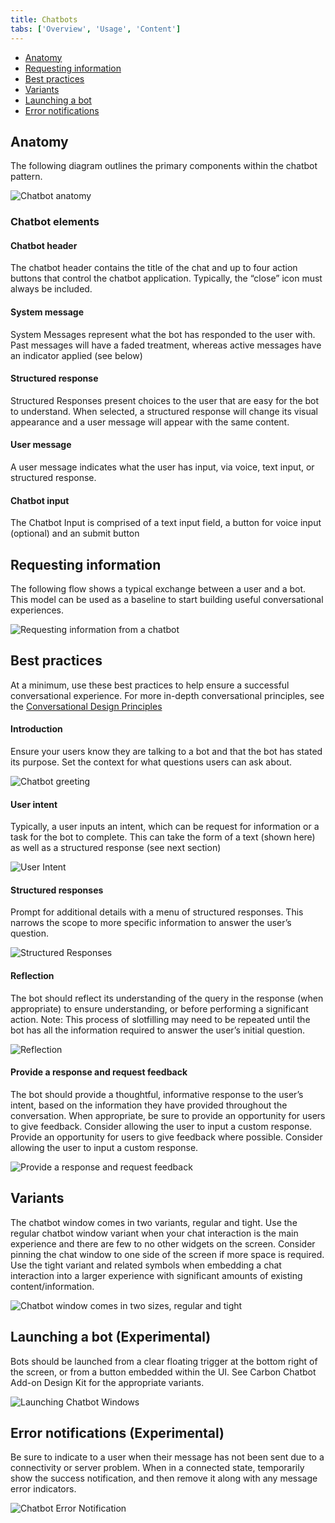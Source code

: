```yaml
---
title: Chatbots
tabs: ['Overview', 'Usage', 'Content']
---
```


<AnchorLinks>

- [Anatomy](#anatomy)
- [Requesting information](#requesting-information)
- [Best practices](#best-practices)
- [Variants](#variants)
- [Launching a bot](#launching-a-bot-(experimental))
- [Error notifications](#error-notifications-(experimental))

</AnchorLinks>

## Anatomy

The following diagram outlines the primary components within the chatbot pattern.

<ImageComponent cols="12">     

![Chatbot anatomy](images/chatbot-4.png)     

</ImageComponent>

### Chatbot elements

#### Chatbot header

The chatbot header contains the title of the chat and up to four action buttons that control the chatbot application. Typically, the “close” icon must always be included.

#### System message

System Messages represent what the bot has responded to the user with. Past messages will have a faded treatment, whereas active messages have an indicator applied (see below)

#### Structured response

Structured Responses present choices to the user that are easy for the bot to understand. When selected, a structured response will change its visual appearance and a user message will appear with the same content.

#### User message

A user message indicates what the user has input, via voice, text input, or structured response. 

#### Chatbot input

The Chatbot Input is comprised of a text input field, a button for voice input (optional) and an submit button


## Requesting information

The following flow shows a typical exchange between a user and a bot. This model can be used as a baseline to start building useful conversational experiences.

<ImageComponent cols="12">   

![Requesting information from a chatbot](images/chatbot-1.png)   

</ImageComponent>

## Best practices

At a minimum, use these best practices to help ensure a successful conversational experience. For more in-depth conversational principles, see the [Conversational Design Principles](content#conversation-design-principles-for-bots)

#### Introduction

Ensure your users know they are talking to a bot and that the bot has stated its purpose. Set the context for what questions users can ask about.

<ImageComponent cols="12" caption="Chatbot greeting"> 

![Chatbot greeting](images/chatbot-7.png) 

</ImageComponent>

#### User intent

Typically, a user inputs an intent, which can be request for information or a task for the bot to complete. This can take the form of a text (shown here) as well as a structured response (see next section)

<ImageComponent cols="12" caption="User intent"> 

![User Intent](images/chatbot-8.png) 

</ImageComponent>

#### Structured responses

Prompt for additional details with a menu of structured responses. This narrows the scope to more specific information to answer the user’s question.

<ImageComponent cols="12" caption="Structured Responses"> 

![Structured Responses](images/chatbot-9.png) 

</ImageComponent>

#### Reflection

The bot should reflect its understanding of the query in the response (when appropriate) to ensure understanding, or before performing a significant action. Note: This process of slotfilling may need to be repeated until the bot has all the information required to answer the user’s initial question.

<ImageComponent cols="12" caption="Reflection"> 

![Reflection](images/chatbot-10.png) 

</ImageComponent>

#### Provide a response and request feedback

The bot should provide a thoughtful, informative response to the user’s intent, based on the information they have provided throughout the conversation. When appropriate, be sure to provide an opportunity for users to give feedback. Consider allowing the user to input a custom response. Provide an opportunity for users to give feedback where possible. Consider allowing the user to input a custom response.

<ImageComponent cols="12" caption="Provide a response and request feedback"> 

![Provide a response and request feedback](images/chatbot-11.png) 

</ImageComponent>

## Variants
The chatbot window comes in two variants, regular and tight. Use the regular chatbot window variant when your chat interaction is the main experience and there are few to no other widgets on the screen. Consider pinning the chat window to one side of the screen if more space is required. Use the tight variant and related symbols when embedding a chat interaction into a larger experience with significant amounts of existing content/information.

<ImageComponent cols="12">

![Chatbot window comes in two sizes, regular and tight](images/chatbot-2.png) 

</ImageComponent>

## Launching a bot (Experimental)

Bots should be launched from a clear floating trigger at the bottom right of the screen, or from a button embedded within the UI. See Carbon Chatbot Add-on Design Kit for the appropriate variants.

<ImageComponent cols="12">    

![Launching Chatbot Windows](images/chatbot-5.png)    

</ImageComponent>

## Error notifications (Experimental)

Be sure to indicate to a user when their message has not been sent due to a connectivity or server problem. When in a connected state, temporarily show the success notification, and then remove it along with any message error indicators.

<ImageComponent cols="12">   

![Chatbot Error Notification](images/chatbot-6.png)   

</ImageComponent>
